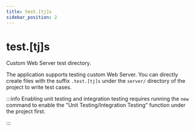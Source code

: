 ```yaml
---
title: test.[tj]s
sidebar_position: 2
---
```


# test.[tj]s

Custom Web Server test directory.

The application supports testing custom Web Server. You can directly create files with the suffix `.test.[tj]s` under the `server/` directory of the project to write test cases.

:::info
Enabling unit testing and integration testing requires running the `new` command to enable the "Unit Testing/Integration Testing" function under the project first.

:::

